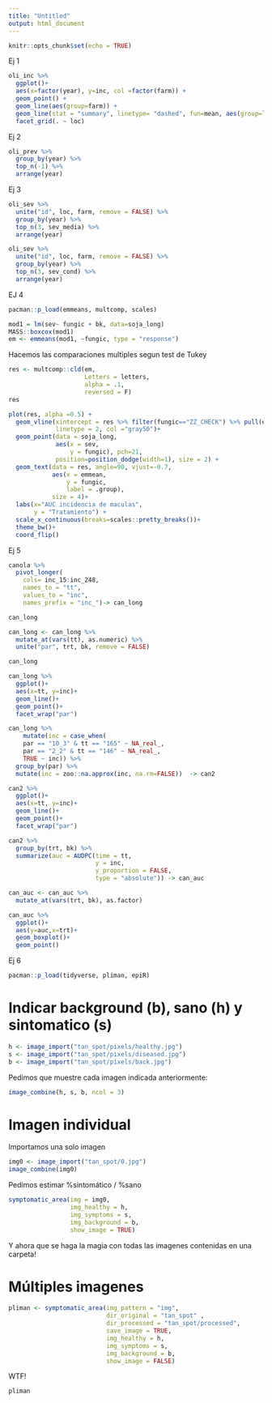 ```yaml
---
title: "Untitled"
output: html_document
---
```


```r
knitr::opts_chunk$set(echo = TRUE)
```

Ej 1

```r
oli_inc %>% 
  ggplot()+
  aes(x=factor(year), y=inc, col =factor(farm)) +
  geom_point() +
  geom_line(aes(group=farm)) +
  geom_line(stat = "summary", linetype= "dashed", fun=mean, aes(group=loc))+
  facet_grid(. ~ loc)
```

Ej 2 

```r
oli_prev %>% 
  group_by(year) %>% 
  top_n(-1) %>% 
  arrange(year)
```

Ej 3

```r
oli_sev %>%
  unite("id", loc, farm, remove = FALSE) %>% 
  group_by(year) %>% 
  top_n(3, sev_media) %>% 
  arrange(year)
```

```r
oli_sev %>%
  unite("id", loc, farm, remove = FALSE) %>% 
  group_by(year) %>% 
  top_n(3, sev_cond) %>% 
  arrange(year)
```

EJ 4

```r
pacman::p_load(emmeans, multcomp, scales)
```


```r
mod1 = lm(sev~ fungic + bk, data=soja_long)
MASS::boxcox(mod1)
em <- emmeans(mod1, ~fungic, type = "response")
```

Hacemos las comparaciones multiples segun test de Tukey

```r
res <- multcomp::cld(em, 
                     Letters = letters, 
                     alpha = .1, 
                     reversed = F) 
res
```

```r
plot(res, alpha =0.5) + 
  geom_vline(xintercept = res %>% filter(fungic=="ZZ_CHECK") %>% pull(emmean), 
             linetype = 2, col ="gray50")+
  geom_point(data = soja_long, 
             aes(x = sev, 
                 y = fungic), pch=21, 
             position=position_dodge(width=1), size = 2) +
  geom_text(data = res, angle=90, vjust=-0.7,
            aes(x = emmean,
                y = fungic,
                label = .group),
            size = 4)+
  labs(x="AUC incidencia de maculas", 
       y = "Tratamiento") +   
  scale_x_continuous(breaks=scales::pretty_breaks())+
  theme_bw()+
  coord_flip()
```

Ej 5 

```r
canola %>%  
  pivot_longer(
    cols= inc_15:inc_248, 
    names_to = "tt", 
    values_to = "inc", 
    names_prefix = "inc_")-> can_long
```

```r
can_long
```


```r
can_long <- can_long %>% 
  mutate_at(vars(tt), as.numeric) %>% 
  unite("par", trt, bk, remove = FALSE)

can_long
```

```r
can_long %>% 
  ggplot()+ 
  aes(x=tt, y=inc)+ 
  geom_line()+
  geom_point()+
  facet_wrap("par") 
```


```r
can_long %>% 
    mutate(inc = case_when( 
    par == "10_3" & tt == "165" ~ NA_real_, 
    par == "2_2" & tt == "146" ~ NA_real_, 
    TRUE ~ inc)) %>% 
  group_by(par) %>% 
  mutate(inc = zoo::na.approx(inc, na.rm=FALSE))  -> can2
```


```r
can2 %>%   
  ggplot()+ 
  aes(x=tt, y=inc)+ 
  geom_line()+
  geom_point()+
  facet_wrap("par")
```

```r
can2 %>%
  group_by(trt, bk) %>%
  summarize(auc = AUDPC(time = tt, 
                        y = inc, 
                        y_proportion = FALSE, 
                        type = "absolute")) -> can_auc
```

```r
can_auc <- can_auc %>% 
  mutate_at(vars(trt, bk), as.factor)
```

```r
can_auc %>% 
  ggplot()+
  aes(y=auc,x=trt)+
  geom_boxplot()+
  geom_point() 
```

Ej 6 

```r
pacman::p_load(tidyverse, pliman, epiR)
```

# Indicar background (b), sano (h) y sintomatico (s) 

```r
h <- image_import("tan_spot/pixels/healthy.jpg")
s <- image_import("tan_spot/pixels/diseased.jpg")
b <- image_import("tan_spot/pixels/back.jpg")

```

Pedimos que muestre cada imagen indicada anteriormente:

```r
image_combine(h, s, b, ncol = 3)
```

# Imagen individual 

Importamos una solo imagen 

```r
img0 <- image_import("tan_spot/0.jpg")
image_combine(img0)
```

Pedimos estimar %sintomático / %sano  

```r
symptomatic_area(img = img0,
                 img_healthy = h,
                 img_symptoms = s,
                 img_background = b,
                 show_image = TRUE)
```

Y ahora que se haga la magia con todas las imagenes contenidas en una carpeta! 

# Múltiples imagenes 

```r
pliman <- symptomatic_area(img_pattern = "img",
                           dir_original = "tan_spot" ,
                           dir_processed = "tan_spot/processed",
                           save_image = TRUE,
                           img_healthy = h,
                           img_symptoms = s,
                           img_background = b,
                           show_image = FALSE)
```

WTF! 

```r
pliman
```
